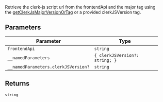 Retrieve the clerk-js script url from the frontendApi and the major tag
using the [getClerkJsMajorVersionOrTag](get-clerk-js-major-version-or-tag.mdx) or a provided clerkJSVersion tag.

## Parameters

| Parameter                           | Type                                        |
| ----------------------------------- | ------------------------------------------- |
| `frontendApi`                       | `string`                                    |
| `__namedParameters`                 | <code>\{ clerkJSVersion?: string; \}</code> |
| `__namedParameters.clerkJSVersion?` | `string`                                    |

## Returns

`string`
